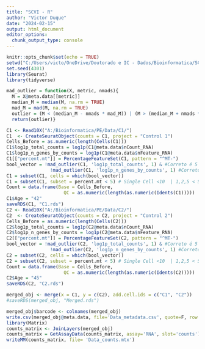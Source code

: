 ---
title: "SCVI - R"
author: "Victor Duque"
date: "2024-02-15"
output: html_document
editor_options: 
  chunk_output_type: console
---

```{r setup, include=FALSE}
knitr::opts_chunk$set(echo = TRUE)
setwd("C:/Users/victo/OneDrive/Doutorado e IC - Dados/Bioinformatica/SCVI")
set.seed(4301)
library(Seurat)
library(tidyverse)
```

```{r}
mad_outlier = function(X, metric, nmads){
  M = X@meta.data[[metric]]
  median_M = median(M, na.rm = TRUE)
  mad_M = mad(M, na.rm = TRUE)
  outlier = (M < (median_M - nmads * mad_M)) | (M > (median_M + nmads * mad_M))
  return(outlier)}
```

```{r C1}
C1 <- Read10X("A:/Bioinformatica/PE/Data/C1/")
C1  <- CreateSeuratObject(counts = C1, project = "Control 1")
Cells_Before = as.numeric(length(Cells(C1)))
C1$log1p_total_counts = log1p(C1@meta.data$nCount_RNA)
C1$log1p_n_genes_by_counts = log1p(C1@meta.data$nFeature_RNA)
C1[["percent.mt"]] = PercentageFeatureSet(C1, pattern = "^MT-")
bool_vector = !mad_outlier(C1, 'log1p_total_counts', 1) & #Correto é 5
                !mad_outlier(C1, 'log1p_n_genes_by_counts', 1) #Correto é 5
C1 = subset(C1, cells = which(bool_vector))
C1 = subset(C1, subset = percent.mt < 5) # Single Cell <10  | 1,2,5 < Single Nucleus
Count = data.frame(Base = Cells_Before, 
                     QC = as.numeric(length(as.numeric(Idents(C1)))))
C1$Age = "42"
saveRDS(C1, "C1.rds")
C2 <- Read10X("A:/Bioinformatica/PE/Data/C2/")
C2  <- CreateSeuratObject(counts = C2, project = "Control 2")
Cells_Before = as.numeric(length(Cells(C2)))
C2$log1p_total_counts = log1p(C2@meta.data$nCount_RNA)
C2$log1p_n_genes_by_counts = log1p(C2@meta.data$nFeature_RNA)
C2[["percent.mt"]] = PercentageFeatureSet(C2, pattern = "^MT-")
bool_vector = !mad_outlier(C2, 'log1p_total_counts', 1) & #Correto é 5
                !mad_outlier(C2, 'log1p_n_genes_by_counts', 1) #Correto é 5
C2 = subset(C2, cells = which(bool_vector))
C2 = subset(C2, subset = percent.mt < 5) # Single Cell <10  | 1,2,5 < Single Nucleus
Count = data.frame(Base = Cells_Before, 
                     QC = as.numeric(length(as.numeric(Idents(C2)))))
C2$Age = "45"
saveRDS(C2, "C2.rds")
```

```{r}
merged_obj <- merge(x = C1, y = c(C2), add.cell.ids = c("C1", "C2"))
#saveRDS(merged_obj, "Merged.rds")

merged_obj$barcode <- colnames(merged_obj)
write.csv(merged_obj@meta.data, file='Data_metadata.csv', quote=F, row.names=F)
library(Matrix)
counts_matrix <- JoinLayers(merged_obj)
counts_matrix = GetAssayData(counts_matrix, assay='RNA', slot='counts')
writeMM(counts_matrix, file= 'Data_counts.mtx')
```

